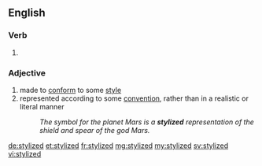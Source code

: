 ==English==

===Verb===
{{head|en|verb form}}

# {{en-past of|stylize}}

===Adjective===
{{en-adj}}
# made to [[conform]] to some [[style]]
# represented according to some [[convention]], rather than in a realistic or literal manner
#: ''The symbol for the planet Mars is a '''stylized''' representation of the shield and spear of the god Mars.''

[[de:stylized]]
[[et:stylized]]
[[fr:stylized]]
[[mg:stylized]]
[[my:stylized]]
[[sv:stylized]]
[[vi:stylized]]